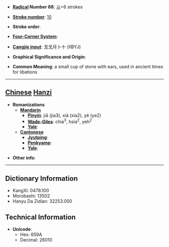 * '''[[Wiktionary:Chinese radical index| Radical]] Number 68''': [[Wiktionary:Chinese radical index 斗|斗]]+6 strokes

* '''[[Wiktionary:Chinese total strokes index|Stroke number]]''': [[Wiktionary:Chinese total strokes index 10|10]]

* '''Stroke order''': 

* '''[[Wiktionary:Chinese four corner index|Four-Corner System]]''': 

* '''[[Wiktionary:Chinese Cangjie index|Cangjie input]]''': 戈戈月卜十 (IIBYJ)

* '''Graphical Significance and Origin''': 

* '''Common Meaning''': a small cup of stone with ears, used in ancient times for libations

----

== [[Chinese]] [[Hanzi]] ==

* '''Romanizations'''
** '''[[Mandarin]]'''
*** '''[[Pinyin]]''': jiǎ (jia3), xiá (xia2), yé (ye2)
*** '''[[Wade-Giles]]''': chia<sup>3</sup>, hsia<sup>2</sup>, yeh<sup>2</sup>
*** '''[[Yale]]''': 
** '''[[Cantonese]]'''
*** '''[[Jyutping]]''':
*** '''[[Penkyamp]]''': 
*** '''[[Yale]]''': 

* '''Other info''': 

----

== Dictionary Information ==

* KangXi: 0478.100
* Morobashi: 13502
* Hanyu Da Zidian: 32253.050

== Technical Information ==

* '''Unicode''':
** Hex: 659A
** Decimal: 26010
